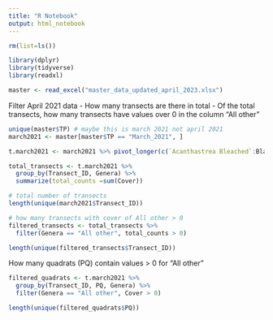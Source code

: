 ```yaml
---
title: "R Notebook"
output: html_notebook
---
```


```r
rm(list=ls())

library(dplyr)
library(tidyverse)
library(readxl)
```

```r
master <- read_excel("master_data_updated_april_2023.xlsx")
```

Filter April 2021 data
- How many transects are there in total
- Of the total transects, how many transects have values over 0 in the column "All other"
```r
unique(master$TP) # maybe this is march 2021 not april 2021
march2021 <- master[master$TP == "March_2021", ]

t.march2021 <- march2021 %>% pivot_longer(c(`Acanthastrea Bleached`:Black_turf), names_to = "Genera", values_to = "Cover")

total_transects <- t.march2021 %>%
  group_by(Transect_ID, Genera) %>%
  summarize(total_counts =sum(Cover))

# total number of transects
length(unique(march2021$Transect_ID))

# how many transects with cover of All other > 0
filtered_transects <- total_transects %>%
  filter(Genera == "All other", total_counts > 0)

length(unique(filtered_transects$Transect_ID))
```
How many quadrats (PQ) contain values > 0 for "All other"
```r
filtered_quadrats <- t.march2021 %>%
  group_by(Transect_ID, PQ, Genera) %>%
  filter(Genera == "All other", Cover > 0)

length(unique(filtered_quadrats$PQ))
```

